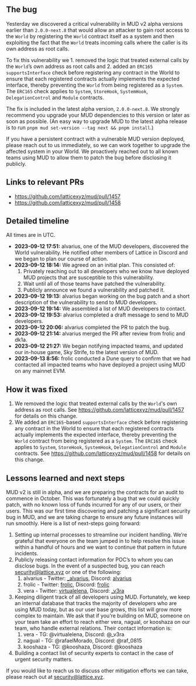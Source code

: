 ## The bug

Yesterday we discovered a critical vulnerability in MUD v2 alpha versions earlier than `2.0.0-next.8` that would allow an attacker to gain root access to the `World` by registering the `World` contract itself as a system and then exploiting the fact that the `World` treats incoming calls where the caller is its own address as root calls.

To fix this vulnerability we 1. removed the logic that treated external calls by the `World`’s own address as root calls and 2. added an `ERC165` `supportsInterface` check before registering any contract in the World to ensure that each registered contracts actually implements the expected interface, thereby preventing the `World` from being registered as a `System`. The `ERC165` check applies to `System`, `StoreHook`, `SystemHook`, `DelegationControl` and `Module` contracts.

The fix is included in the latest alpha version, `2.0.0-next.8`. We strongly recommend you upgrade your MUD dependencies to this version or later as soon as possible. (An easy way to upgrade MUD to the latest alpha release is to run `pnpm mud set-version --tag next && pnpm install`.)

If you have a persistent contract with a vulnerable MUD version deployed, please reach out to us immediately, so we can work together to upgrade the affected system in your World. We proactively reached out to all known teams using MUD to allow them to patch the bug before disclosing it publicly.

## Links to relevant PRs

- https://github.com/latticexyz/mud/pull/1457
- https://github.com/latticexyz/mud/pull/1458

## Detailed timeline

All times are in UTC.

- **2023-09-12 17:51:** alvarius, one of the MUD developers, discovered the World vulnerability. He notified other members of Lattice in Discord and we began to plan our course of action.
- **2023-09-12 18:14:** We agreed on an initial plan. This consisted of:
  1. Privately reaching out to all developers who we know have deployed MUD projects that are susceptible to this vulnerability.
  2. Wait until all of those teams have patched the vulnerability.
  3. Publicly announce we found a vulnerability and patched it.
- **2023-09-12 19:13:** alvarius began working on the bug patch and a short description of the vulnerability to send to MUD developers.
- **2023-09-12 19:14:** We assembled a list of MUD developers to contact.
- **2023-09-12 19:53:** alvarius completed a draft message to send to MUD developers.
- **2023-09-12 20:06:** alvarius completed the PR to patch the bug.
- **2023-09-12 21:14:** alvarius merged the PR after review from frolic and dk1a.
- **2023-09-12 21:27:** We began notifying impacted teams, and updated our in-house game, Sky Strife, to the latest version of MUD.
- **2023-09-13 8:56:** frolic conducted a Dune query to confirm that we had contacted all impacted teams who have deployed a project using MUD on any mainnet EVM.

## How it was fixed

1. We removed the logic that treated external calls by the `World`'s own address as root calls. See https://github.com/latticexyz/mud/pull/1457 for details on this change.
2. We added an `ERC165`-based `supportsInterface` check before registering any contract in the World to ensure that each registered contracts actually implements the expected interface, thereby preventing the `World` contract from being registered as a `System`. The `ERC165` check applies to `System`, `StoreHook`, `SystemHook`, `DelegationControl` and `Module` contracts. See https://github.com/latticexyz/mud/pull/1458 for details on this change.

## Lessons learned and next steps

MUD v2 is still in alpha, and we are preparing the contracts for an audit to commence in October. This was fortunately a bug that we could quickly patch, with no known loss of funds incurred for any of our users, or their users. This was our first time discovering and patching a significant security bug in MUD, and we are taking charge to ensure any future instances will run smoothly. Here is a list of next-steps going forward:

1. Setting up internal processes to streamline our incident handling. We’re grateful that everyone on the team jumped in to help resolve this issue within a handful of hours and we want to continue that pattern in future incidents.
2. Publicly releasing contact information for POC’s to whom you can disclose bugs. In the event of a suspected bug, you can reach security@lattice.xyz or one of the following:
   1. alvarius - Twitter: [\_alvarius](https://twitter.com/_alvarius), Discord: [alvarius](https://discord.com/users/865349544358182932)
   2. frolic - Twitter: [frolic](https://twitter.com/frolic), Discord: [frolic](https://discord.com/users/79416844720537600)
   3. vera - Twitter: [virtualelena](https://twitter.com/virtualelena), Discord: [\_v3ra](https://discord.com/users/606316161176567829)
3. Keeping diligent track of all developers using MUD. Fortunately, we keep an internal database that tracks the majority of developers who are using MUD today, but as our user base grows, this list will grow more complex to maintain. We ask that if you’re building on MUD, someone on your team take an effort to reach either vera, nagual, or kooshaza on our team, who handle external relations. Their contact information is:
   1. vera - TG: @virtualelena, Discord: @\_v3ra
   2. nagual - TG: @rafaelMorado, Discord: @raf_0815
   3. kooshaza - TG: @kooshaza, Discord: @kooshaza
4. Building a contact list of security experts to contact in the case of urgent security matters.

If you would like to reach us to discuss other mitigation efforts we can take, please reach out at security@lattice.xyz.
